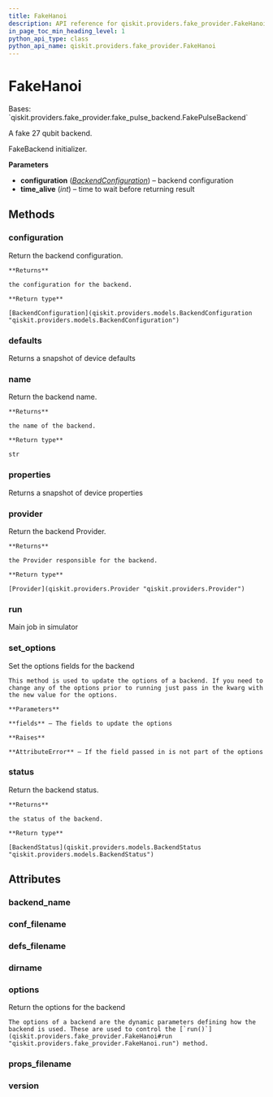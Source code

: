 ```yaml
---
title: FakeHanoi
description: API reference for qiskit.providers.fake_provider.FakeHanoi
in_page_toc_min_heading_level: 1
python_api_type: class
python_api_name: qiskit.providers.fake_provider.FakeHanoi
---
```


# FakeHanoi

<Class id="qiskit.providers.fake_provider.FakeHanoi" isDedicatedPage={true} github="https://github.com/qiskit/qiskit/tree/stable/0.21/qiskit/providers/fake_provider/backends/hanoi/fake_hanoi.py" signature="FakeHanoi" modifiers="class">
  Bases: `qiskit.providers.fake_provider.fake_pulse_backend.FakePulseBackend`

  A fake 27 qubit backend.

  FakeBackend initializer.

  **Parameters**

  *   **configuration** ([*BackendConfiguration*](qiskit.providers.models.BackendConfiguration "qiskit.providers.models.BackendConfiguration")) – backend configuration
  *   **time\_alive** (*int*) – time to wait before returning result

  ## Methods

  <span id="qiskit-providers-fake-provider-fakehanoi-configuration" />

  ### configuration

  <Function id="qiskit.providers.fake_provider.FakeHanoi.configuration" signature="FakeHanoi.configuration()">
    Return the backend configuration.

    **Returns**

    the configuration for the backend.

    **Return type**

    [BackendConfiguration](qiskit.providers.models.BackendConfiguration "qiskit.providers.models.BackendConfiguration")
  </Function>

  <span id="qiskit-providers-fake-provider-fakehanoi-defaults" />

  ### defaults

  <Function id="qiskit.providers.fake_provider.FakeHanoi.defaults" signature="FakeHanoi.defaults()">
    Returns a snapshot of device defaults
  </Function>

  <span id="qiskit-providers-fake-provider-fakehanoi-name" />

  ### name

  <Function id="qiskit.providers.fake_provider.FakeHanoi.name" signature="FakeHanoi.name()">
    Return the backend name.

    **Returns**

    the name of the backend.

    **Return type**

    str
  </Function>

  <span id="qiskit-providers-fake-provider-fakehanoi-properties" />

  ### properties

  <Function id="qiskit.providers.fake_provider.FakeHanoi.properties" signature="FakeHanoi.properties()">
    Returns a snapshot of device properties
  </Function>

  <span id="qiskit-providers-fake-provider-fakehanoi-provider" />

  ### provider

  <Function id="qiskit.providers.fake_provider.FakeHanoi.provider" signature="FakeHanoi.provider()">
    Return the backend Provider.

    **Returns**

    the Provider responsible for the backend.

    **Return type**

    [Provider](qiskit.providers.Provider "qiskit.providers.Provider")
  </Function>

  <span id="qiskit-providers-fake-provider-fakehanoi-run" />

  ### run

  <Function id="qiskit.providers.fake_provider.FakeHanoi.run" signature="FakeHanoi.run(run_input, **kwargs)">
    Main job in simulator
  </Function>

  <span id="qiskit-providers-fake-provider-fakehanoi-set-options" />

  ### set\_options

  <Function id="qiskit.providers.fake_provider.FakeHanoi.set_options" signature="FakeHanoi.set_options(**fields)">
    Set the options fields for the backend

    This method is used to update the options of a backend. If you need to change any of the options prior to running just pass in the kwarg with the new value for the options.

    **Parameters**

    **fields** – The fields to update the options

    **Raises**

    **AttributeError** – If the field passed in is not part of the options
  </Function>

  <span id="qiskit-providers-fake-provider-fakehanoi-status" />

  ### status

  <Function id="qiskit.providers.fake_provider.FakeHanoi.status" signature="FakeHanoi.status()">
    Return the backend status.

    **Returns**

    the status of the backend.

    **Return type**

    [BackendStatus](qiskit.providers.models.BackendStatus "qiskit.providers.models.BackendStatus")
  </Function>

  ## Attributes

  ### backend\_name

  <Attribute id="qiskit.providers.fake_provider.FakeHanoi.backend_name" attributeValue="'fake_hanoi'" />

  ### conf\_filename

  <Attribute id="qiskit.providers.fake_provider.FakeHanoi.conf_filename" attributeValue="'conf_hanoi.json'" />

  ### defs\_filename

  <Attribute id="qiskit.providers.fake_provider.FakeHanoi.defs_filename" attributeValue="'defs_hanoi.json'" />

  ### dirname

  <Attribute id="qiskit.providers.fake_provider.FakeHanoi.dirname" attributeValue="'/home/runner/work/qiskit/qiskit/.tox/docs/lib/python3.8/site-packages/qiskit/providers/fake_provider/backends/hanoi'" />

  ### options

  <Attribute id="qiskit.providers.fake_provider.FakeHanoi.options">
    Return the options for the backend

    The options of a backend are the dynamic parameters defining how the backend is used. These are used to control the [`run()`](qiskit.providers.fake_provider.FakeHanoi#run "qiskit.providers.fake_provider.FakeHanoi.run") method.
  </Attribute>

  ### props\_filename

  <Attribute id="qiskit.providers.fake_provider.FakeHanoi.props_filename" attributeValue="'props_hanoi.json'" />

  ### version

  <Attribute id="qiskit.providers.fake_provider.FakeHanoi.version" attributeValue="1" />
</Class>

